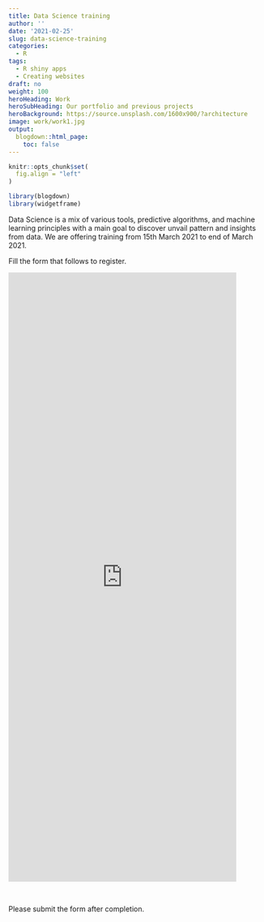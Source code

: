 ```yaml
---
title: Data Science training
author: ''
date: '2021-02-25'
slug: data-science-training
categories:
  - R
tags:
  - R shiny apps
  - Creating websites
draft: no
weight: 100
heroHeading: Work
heroSubHeading: Our portfolio and previous projects
heroBackground: https://source.unsplash.com/1600x900/?architecture
image: work/work1.jpg
output:
  blogdown::html_page:
    toc: false
---
```


```r
knitr::opts_chunk$set(
  fig.align = "left"
)

library(blogdown)
library(widgetframe)
```


Data Science is a mix of various tools, predictive algorithms, and machine learning principles with a main goal to discover unvail pattern and insights from data. We are offering training from 15th March 2021 to end of March 2021. 

Fill the form that follows to register.

<iframe height="1200" width="450" frameborder="no" src="https://ee.kobotoolbox.org/i/Nh3l5I9Q/"> </iframe>

<br>


Please submit the form after completion.